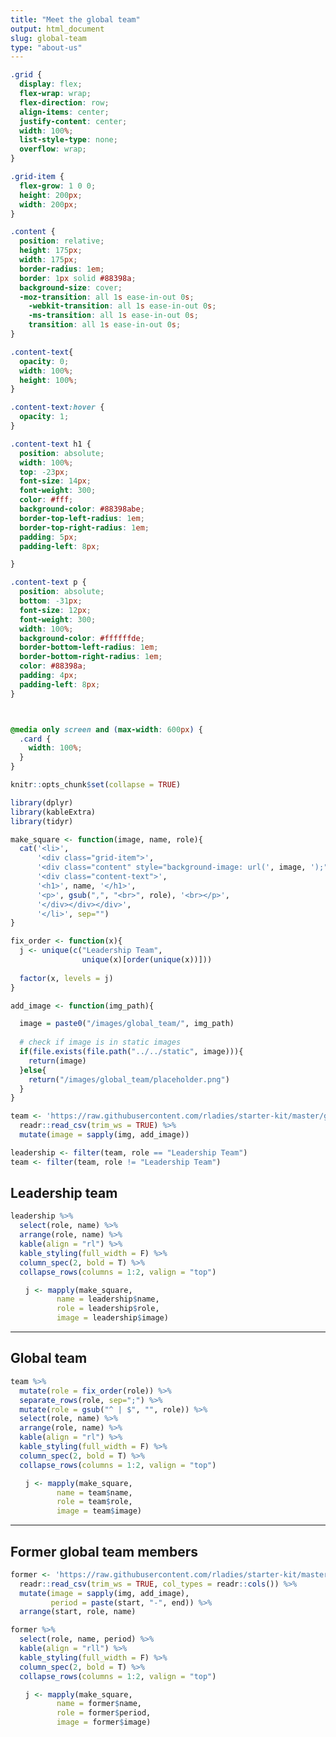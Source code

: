 ```yaml
---
title: "Meet the global team"
output: html_document
slug: global-team
type: "about-us"
---
```


```css
.grid {
  display: flex;
  flex-wrap: wrap; 
  flex-direction: row;
  align-items: center;
  justify-content: center;
  width: 100%;
  list-style-type: none;
  overflow: wrap;
}

.grid-item {
  flex-grow: 1 0 0; 
  height: 200px;
  width: 200px;
}

.content {
  position: relative;
  height: 175px;
  width: 175px;
  border-radius: 1em;
  border: 1px solid #88398a;
  background-size: cover;
  -moz-transition: all 1s ease-in-out 0s;
	-webkit-transition: all 1s ease-in-out 0s;
	-ms-transition: all 1s ease-in-out 0s;
	transition: all 1s ease-in-out 0s;
}

.content-text{
  opacity: 0;
  width: 100%;
  height: 100%;
}

.content-text:hover {
  opacity: 1;
}

.content-text h1 {
  position: absolute;
  width: 100%;
  top: -23px;
  font-size: 14px;
  font-weight: 300;
  color: #fff;
  background-color: #88398abe;
  border-top-left-radius: 1em;
  border-top-right-radius: 1em;
  padding: 5px; 
  padding-left: 8px;

}

.content-text p {
  position: absolute;
  bottom: -31px;
  font-size: 12px;
  font-weight: 300;
  width: 100%;
  background-color: #ffffffde;
  border-bottom-left-radius: 1em;
  border-bottom-right-radius: 1em;
  color: #88398a;
  padding: 4px; 
  padding-left: 8px;
}



@media only screen and (max-width: 600px) {
  .card {
    width: 100%;
  }
}

```


```r
knitr::opts_chunk$set(collapse = TRUE)

library(dplyr)
library(kableExtra)
library(tidyr)

make_square <- function(image, name, role){
  cat('<li>',
      '<div class="grid-item">',
      '<div class="content" style="background-image: url(', image, ');">',
      '<div class="content-text">',
      '<h1>', name, '</h1>',
      '<p>', gsub(",", "<br>", role), '<br></p>',
      '</div></div></div>',
      '</li>', sep="") 
}

fix_order <- function(x){
  j <- unique(c("Leadership Team",
                unique(x)[order(unique(x))]))
  
  factor(x, levels = j)
}

add_image <- function(img_path){

  image = paste0("/images/global_team/", img_path)
  
  # check if image is in static images
  if(file.exists(file.path("../../static", image))){
    return(image)
  }else{
    return("/images/global_team/placeholder.png")
  }
}
```

```r
team <- 'https://raw.githubusercontent.com/rladies/starter-kit/master/global-team.csv' %>% 
  readr::read_csv(trim_ws = TRUE) %>% 
  mutate(image = sapply(img, add_image))

leadership <- filter(team, role == "Leadership Team")
team <- filter(team, role != "Leadership Team")
```

## Leadership team

```r
leadership %>% 
  select(role, name) %>% 
  arrange(role, name) %>% 
  kable(align = "rl") %>%
  kable_styling(full_width = F) %>%
  column_spec(2, bold = T) %>%
  collapse_rows(columns = 1:2, valign = "top")
```

<ul class="grid">
```r
j <- mapply(make_square,
       name = leadership$name,
       role = leadership$role,
       image = leadership$image)
```
</ul>

---

## Global team

```r
team %>% 
  mutate(role = fix_order(role)) %>% 
  separate_rows(role, sep=";") %>% 
  mutate(role = gsub("^ | $", "", role)) %>% 
  select(role, name) %>% 
  arrange(role, name) %>% 
  kable(align = "rl") %>%
  kable_styling(full_width = F) %>%
  column_spec(2, bold = T) %>%
  collapse_rows(columns = 1:2, valign = "top")
```

<ul class="grid">
```r
j <- mapply(make_square,
       name = team$name,
       role = team$role,
       image = team$image)
```
</ul>


---
## Former global team members

```r
former <- 'https://raw.githubusercontent.com/rladies/starter-kit/master/global-team-alumni.csv' %>% 
  readr::read_csv(trim_ws = TRUE, col_types = readr::cols()) %>% 
  mutate(image = sapply(img, add_image),
         period = paste(start, "-", end)) %>% 
  arrange(start, role, name)

former %>% 
  select(role, name, period) %>% 
  kable(align = "rll") %>%
  kable_styling(full_width = F) %>%
  column_spec(2, bold = T) %>%
  collapse_rows(columns = 1:2, valign = "top")
```


<ul class="grid">
```r
j <- mapply(make_square,
       name = former$name,
       role = former$period,
       image = former$image)
```
</ul>